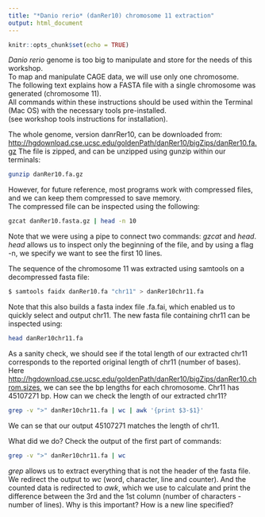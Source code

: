 ```yaml
---
title: "*Danio rerio* (danRer10) chromosome 11 extraction"
output: html_document
---
```


```r
knitr::opts_chunk$set(echo = TRUE)
```
*Danio rerio* genome is too big to manipulate and store for the needs of this workshop.   
To map and manipulate CAGE data, we will use only one chromosome.   
The following text explains how a FASTA file with a single chromosome was generated (chromosome 11).  
All commands within these instructions should be used within the Terminal (Mac OS) with the necessary tools pre-installed.   
(see workshop tools instructions for installation).

The whole genome, version danrRer10, can be downloaded from:
<http://hgdownload.cse.ucsc.edu/goldenPath/danRer10/bigZips/danRer10.fa.gz>
The file is zipped, and can be unzipped using gunzip within our terminals:
```bash
gunzip danRer10.fa.gz
```

However, for future reference, most programs work with compressed files, and we can keep them compressed to save memory.  
The compressed file can be inspected using the following:
```bash
gzcat danRer10.fasta.gz | head -n 10
```

Note that we were using a pipe to connect two commands: *gzcat* and *head*. 
*head* allows us to inspect only the beginning of the file, and by using a flag -n, we specify we want to see the first 10 lines.

The sequence of the chromosome 11 was extracted using samtools on a decompressed fasta file:
```bash
$ samtools faidx danRer10.fa "chr11" > danRer10chr11.fa
```

Note that this also builds a fasta index file .fa.fai, which enabled us to quickly select and output chr11.
The new fasta file containing chr11 can be inspected using:

```bash
head danRer10chr11.fa
```

As a sanity check, we should see if the total length of our extracted chr11 corresponds to the reported original length of chr11 (number of bases).   
Here <http://hgdownload.cse.ucsc.edu/goldenPath/danRer10/bigZips/danRer10.chrom.sizes>, we can see the bp lengths for each chromosome. Chr11 has 45107271 bp.
How can we check the length of our extracted chr11?

```bash
grep -v ">" danRer10chr11.fa | wc | awk '{print $3-$1}'
```
We can se that our output 45107271 matches the length of chr11.  
  
What did we do? 
Check the output of the first part of commands:
```bash
grep -v ">" danRer10chr11.fa | wc 
```

*grep* allows us to extract everything that is not the header of the fasta file.
We redirect the output to *wc* (word, character, line and counter). 
And the counted data is redirected to *awk*, which we use to calculate and print the difference between the 3rd and the 1st column (number of characters - number of lines). 
Why is this important? How is a new line specified?

